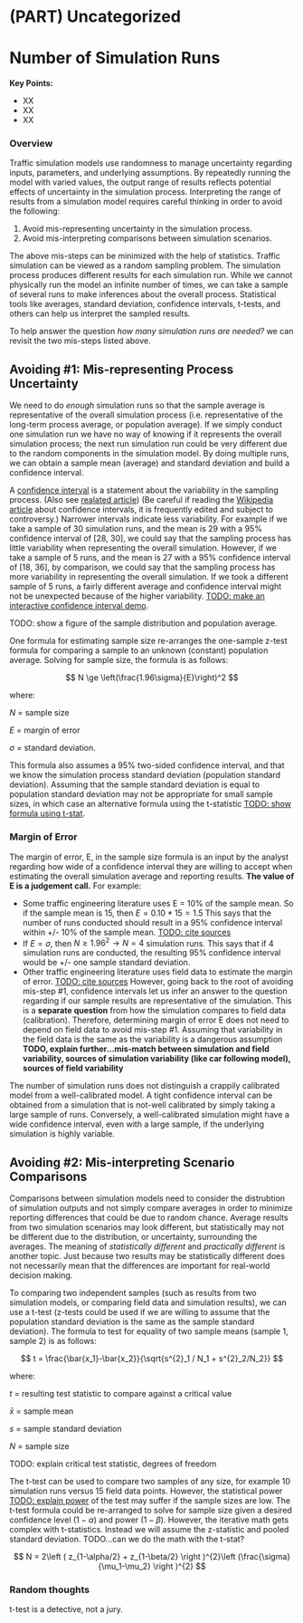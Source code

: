 # (PART) Uncategorized {.unnumbered}

# Number of Simulation Runs {#n-runs .unnumbered}

**Key Points:**

- XX
- XX
- XX

### Overview {.unnumbered}
Traffic simulation models use randomness to manage uncertainty regarding inputs, parameters, and underlying assumptions.
By repeatedly running the model with varied values, the output range of results reflects potential effects of uncertainty in the simulation process.
Interpreting the range of results from a simulation model requires careful thinking in order to avoid the following:

1. Avoid mis-representing uncertainty in the simulation process.
2. Avoid mis-interpreting comparisons between simulation scenarios.

The above mis-steps can be minimized with the help of statistics.
Traffic simulation can be viewed as a random sampling problem.
The simulation process produces different results for each simulation run.
While we cannot physically run the model an infinite number of times, we can take a sample of several runs to make inferences about the overall process.
Statistical tools like averages, standard deviation, confidence intervals, t-tests, and others can help us interpret the sampled results.

To help answer the question *how many simulation runs are needed?* we can revisit the two mis-steps listed above.

## Avoiding \#1: Mis-representing Process Uncertainty {.unnumbered}

We need to do *enough* simulation runs so that the sample average is representative of the overall simulation process (i.e. representative of the long-term process average, or population average).
If we simply conduct one simulation run we have no way of knowing if it represents the overall simulation process; the next run simulation run could be very different due to the random components in the simulation model.
By doing multiple runs, we can obtain a sample mean (average) and standard deviation and build a confidence interval.

A [confidence interval](https://www.itl.nist.gov/div898/handbook/eda/section3/eda352.htm) is a statement about the variability in the sampling process.
(Also see [realated article](https://www.itl.nist.gov/div898/handbook/prc/section1/prc14.htm)) (Be careful if reading the [Wikipedia article](https://en.wikipedia.org/wiki/Confidence_interval) about confidence intervals, it is frequently edited and subject to controversy.) Narrower intervals indicate less variability.
For example if we take a sample of 30 simulation runs, and the mean is 29 with a 95% confidence interval of [28, 30], we could say that the sampling process has little variability when representing the overall simulation.
However, if we take a sample of 5 runs, and the mean is 27 with a 95% confidence interval of [18, 36], by comparison, we could say that the sampling process has more variability in representing the overall simulation.
If we took a different sample of 5 runs, a fairly different average and confidence interval might not be unexpected because of the higher variability.
[TODO: make an interactive confidence interval demo](#).

TODO: show a figure of the sample distribution and population average.

One formula for estimating sample size re-arranges the one-sample z-test formula for comparing a sample to an unknown (constant) population average. Solving for sample size, the formula is as follows:

$$
N \ge \left(\frac{1.96\sigma}{E}\right)^2
$$

where:

$N$ = sample size

$E$ = margin of error

$\sigma$ = standard deviation.

This formula also assumes a 95% two-sided confidence interval, and that we know the simulation process standard deviation (population standard deviation). Assuming that the sample standard deviation is equal to population standard deviation may not be appropriate for small sample sizes, in which case an alternative formula using the t-statistic [TODO: show formula using t-stat](#).

### Margin of Error {.unnumbered}
The margin of error, E, in the sample size formula is an input by the analyst regarding how wide of a confidence interval they are willing to accept when estimating the overall simulation average and reporting results. **The value of E is a judgement call.** For example:

- Some traffic engineering literature uses E = 10% of the sample mean. So if the sample mean is 15, then $E = 0.10 * 15 = 1.5$ This says that the number of runs conducted should result in a 95% confidence interval within +/- 10% of the sample mean. [TODO: cite sources](#)
- If $E = \sigma$, then $N \ge 1.96^2 \to N = 4$ simulation runs. This says that if 4 simulation runs are conducted, the resulting 95% confidence interval would be +/- one sample standard deviation.
- Other traffic engineering literature uses field data to estimate the margin of error. [TODO: cite sources](#) However, going back to the root of avoiding mis-step #1, confidence intervals let us infer an answer to the question regarding if our sample results are representative of the simulation. This is a **separate question** from how the simulation compares to field data (calibration). Therefore, determining margin of error E does not need to depend on field data to avoid mis-step #1. Assuming that variability in the field data is the same as the variability is a dangerous assumption **TODO, explain further...mis-match between simulation and field variability, sources of simulation variability (like car following model), sources of field variability**

The number of simulation runs does not distinguish a crappily calibrated model from a well-calibrated model.
A tight confidence interval can be obtained from a simulation that is not-well calibrated by simply taking a large sample of runs.
Conversely, a well-calibrated simulation might have a wide confidence interval, even with a large sample, if the underlying simulation is highly variable.

## Avoiding \#2: Mis-interpreting Scenario Comparisons {.unnumbered}
Comparisons between simulation models need to consider the distrubtion of simulation outputs and not simply compare averages in order to minimize reporting differences that could be due to random chance.
Average results from two simulation scenarios may look different, but statistically may not be different due to the distribution, or uncertainty, surrounding the averages.
The meaning of *statistically different* and *practically different* is another topic. Just because two results may be statistically different does not necessarily mean that the differences are important for real-world decision making.

To comparing two independent samples (such as results from two simulation models, or comparing field data and simulation results), we can use a t-test (z-tests could be used if we are willing to assume that the population standard deviation is the same as the sample standard deviation). The formula to test for equality of two sample means (sample 1, sample 2) is as follows:

$$
t = \frac{\bar{x_1}-\bar{x_2}}{\sqrt{s^{2}_1 / N_1 + s^{2}_2/N_2}}
$$

where:

$t$ = resulting test statistic to compare against a critical value

$\bar{x}$ = sample mean

$s$ = sample standard deviation

$N$ = sample size

TODO: explain critical test statistic, degrees of freedom

The t-test can be used to compare two samples of any size, for example 10 simulation runs versus 15 field data points. However, the statistical power [TODO: explain power](#) of the test may suffer if the sample sizes are low. The t-test formula could be re-arranged to solve for sample size given a desired confidence level ($1-\alpha$) and power ($1-\beta$). However, the iterative math gets complex with t-statistics. Instead we will assume the z-statistic and pooled standard deviation. TODO...can we do the math with the t-stat?

$$
N = 2\left ( z_{1-\alpha/2} + z_{1-\beta/2} \right )^{2}\left (\frac{\sigma}{\mu_1-\mu_2}  \right )^{2}
$$



### Random thoughts
t-test is a detective, not a jury.
